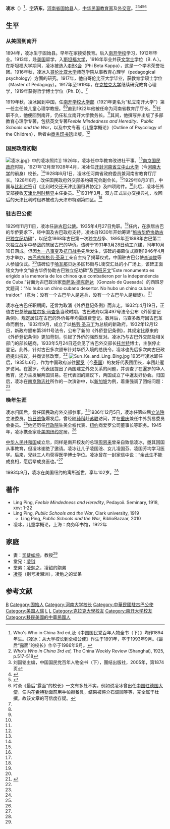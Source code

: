 {{Infobox person
|name        = 凌冰
|image       =Ling_Bing.jpg
|image_size  = 200px
|caption     = 《[[中国名人录（第三版）|中国名人录（第三版）]]》中的凌冰照片
|birth_date  = 1894年
|birth_place = {{QING}}[[河南省|河南省]][[固始县|固始县]]
|death_date  = 1993年9月
|death_place = {{USA}}[[纽约|纽约]]
|occupation  = [[中华民国|中华民国]][[教育家|教育家]]及[[外交官|外交官]]
}}

'''凌冰'''（{{bd|1894年||1993年|9月}}）<ref>Who's Who in China 3rd ed,及《中国国民党百年人物全书（下）》均作1894年生。《凌冰：从大学校长到全权公使》作生于1891年，卒于1993年9月。《最后“露面”的校长》作卒于1986年9月。</ref>，[[表字|字]]'''济东'''，[[河南省|河南省]][[固始县|固始县]]人，[[中华民国|中华民国]][[教育家|教育家]]及[[外交官|外交官]]。<ref name=who>''Who's Who in China 3rd ed,'' The China Weekly Review (Shanghai), 1925, p.517-518</ref><ref name=kmt>刘国铭主编，中国国民党百年人物全书（下），團结出版社，2005年，第1874页</ref><ref name=sjzs>{{cite journal | quotes =  | author = 徐惊奇 | date =  | year = 2013 | month =  | title = 凌冰：从大学校长到全权公使 | journal = 世界知识 | volume =  | issue = 5 | pages = 60-61 | publisher =  | location = 北京 | issn = 0583-0176 | doi =  | url = http://www.cnki.com.cn/Article/CJFDTOTAL-SJZS201305030.htm | language = zh-hans | accessdate = 2013-10-27 | archive-date = 2021-09-07 | archive-url = https://web.archive.org/web/20210907004559/http://www.cnki.com.cn/Article/CJFDTOTAL-SJZS201305030.htm | dead-url = no }}</ref><ref name=shi>{{Cite web |url=http://henu.cuepa.cn/show_more.php?tkey=&bkey=&doc_id=439882 |title=时勇，最后“露面”的校长，河南大学报第998期(总第998期)，2011年3月20日 |accessdate=2013年6月21日 |archive-date=2013年10月29日 |archive-url=https://web.archive.org/web/20131029191711/http://henu.cuepa.cn/show_more.php?tkey=&bkey=&doc_id=439882 |dead-url=no }}</ref><ref>时勇《最后“露面”的校长》一文有多处不实，例如说凌冰曾出任[[中国驻德国大使列表|中国驻德国大使]]，任内在[[希特勒|希特勒]]面前用手帕擦餐具，结果被蒋介石调回等等，完全属于杜撰。故该文章的可信度存疑。</ref>

==生平==
===从美国到南开===
1894年，凌冰生于固始县。早年在家接受教育。后入[[南开学校|南开学校]]学习，1912年毕业。1913年，赴[[美国|美国]]留学，入[[斯坦福大学|斯坦福大学]]，1916年毕业并获[[文学士|文学士]]学位（B. A.）。在斯坦福大学期间，凌冰被选入[[ΦΒΚ会|ΦΒΚ会]]（Phi Beta Kappa），这是一个学术荣誉社团。1916年秋，凌冰入[[哥伦比亚大学|哥伦比亚大学]]师范学院从事教育心理学（pedagogical psychology）方面的研究。1917年，他自哥伦比亚大学毕业，获教育学硕士学位（Master of Pedagogy）。1917年至1919年，在[[克拉克大学|克拉克大学]]继续研究教育心理学，1919年获得哲学博士学位（Ph. D）。<ref name=who/>

1919年秋，凌冰回到中国，任[[南开大学|南开学校大学部]]（1921年更名为“私立南开大学”）第一任主任兼儿童心理学教授。<ref name=who/><ref name=kmt/>直到1922年他被任命为河南省教育厅厅长。<ref name=who/>任职不久，他便回到南开，仍任私立南开大学教务长。<ref name=who/>其间，他撰写并出版了多部教育心理学专著，包括英文专著''Feeble Mindedness and Heredity''、''Public Schools and the War''，以及中文专著《儿童学概论》（Outline of Psycology of the Children），后者由[[商务印书馆|商务印书馆]]出版。<ref name=who/>

===国民政府初期===
[[File:凌冰.jpg|thumb]]》中的凌冰照片]]
1926年，凌冰任中华教育改进社干事。<ref name=kmt/>[[南京国民政府|南京国民政府]]时期，1927年12月至1928年4月，凌冰任[[开封|开封]][[河南省立中山大学|河南省立中山大学]]（今[[河南大学|河南大学]]的前身）校长。<ref name=sjzs/>1928年6月1日，凌冰任河南省政府委员兼河南省教育厅厅长。1928年8月，改任国民政府外交部条约研究会副会长。<ref name=kmt/>1929年8月31日，中国与[[比利时|比利时]]签订《比利时交还天津比国租界协定》及四项附件。<ref name=sjzs/>此后，凌冰任外交部接收[[天津比租界|天津比利时租界]]主任委员。<ref name=kmt/>1931年3月，双方正式举办交接典礼，收回后的天津比利时租界被改为天津市特别第四区。<ref name=sjzs/>

===驻古巴公使===
1929年11月11日，凌冰任[[中国驻古巴大使列表|驻古巴公使]]。1935年4月27日免职。<ref name=kmt/>任内，在旅居古巴的华侨要求下，经中国及古巴政府支持，凌冰自1930年开始筹建“[[旅古华侨协助古巴独立纪功碑|旅古华侨协助古巴独立纪功碑]]”，以纪念1868年古巴第一次独立战争、1895年至1898年古巴第二次独立战争中参战的旅居古巴的华侨。该碑于1931年3月28日动工兴建，同年10月10日落成。但因[[九一八事变|九一八事变]]及[[抗日战争|抗日战争]]先后发生，该碑的揭幕仪式直到1946年4月方才举办，[[古巴总统|古巴总统]][[拉蒙·格劳·圣马丁|格劳·圣马丁]]亲自主持了揭幕仪式，中国驻古巴公使[[李迪俊|李迪俊]]等人参加仪式。<ref name=sjzs/>该碑位于[[哈瓦那|哈瓦那]]贝达多区15街与L街交汇处的小广场上，该碑正面铭文为中文“旅古华侨协助古巴独立纪功碑”及[[西班牙文|西班牙文]]“Este monumento es erigido a la memoria de los chinos que combatieron por la independencia de Cuba.”背面为古巴政治家[[贡萨洛·德克萨达－阿罗斯特吉|贡萨洛·德克萨达]]（Gonzalo de Quesada）的西班牙文题词：“No hubo un chino cubano desertor. No hubo un chino cubano traidor.”（意为：没有一个古巴华人是逃兵，没有一个古巴华人是叛徒）。<ref>{{Cite web |url=http://www.mzb.com.cn/zgmzb/html/2007-01/12/content_5701.htm |title=华人与古巴独立战争，中国民族报2007年1月12日 |accessdate=2013年6月26日 |archive-date=2016年3月4日 |archive-url=https://web.archive.org/web/20160304120809/http://www.mzb.com.cn/zgmzb/html/2007-01/12/content_5701.htm |dead-url=no }}</ref>

凌冰在古巴任职期间，还曾为取消《外侨登记条例》而奔走。1932年4月19日，正值古巴总统[[赫拉尔多·马查多|赫拉尔多·马查多]]当政时期，古巴政府以第497号法令公布《外侨登记条例》，规定居住在古巴的外侨每年均需缴费登记。数月后，马查多政府因古巴革命而倒台，1932年9月，成立了以[[拉蒙·格劳·圣马丁|格劳·圣马丁]]为总统的新政府。1932年12月12日，新政府颁布第3911号法令，公布了新的《外侨登记条例》，其规定比原来的《外侨登记条例》更加苛刻，引起了外侨的强烈反对。凌冰乃与古巴外交部及相关部门的部长磋商，1933年5月24日还会见了古巴外交部长[[托兰特|托兰特]]博士，主张停止登记。此外，针对古巴多次颁布针对华侨入境的总统令，凌冰也先后多次向古巴政府提出抗议，并商谈修改案。<ref name=sjzs/>
[[File:Sun_Ke_and_Ling_Bing.jpg|thumb]]
1935年凌冰卸任后，1935年6月，作为中国政府派往[[暹罗|暹罗]]（今[[泰国|泰国]]）的友好代表团团长，率团赴暹罗访问。在暹罗，代表团提出了两国建立外交关系的问题，并调查了在暹罗的华人教育，还力主发展两国贸易。在代表团的建议下，两国成立了中暹友好协会。归国后，凌冰在[[南京|南京]][[励志社|励志社]]所作的一次演讲中，以[[新加坡|新加坡]]为例，着重强调了团结问题：<ref name=sjzs/>
{{引用|新加坡中国人38万，西人只五千，以五千人统制38万人。故吾人若以人多为凭藉，即系大错。吾人论国事，动辄以四万万人为号召，亦系大错，兄弟此次之最大感想，即为海外侨胞若不团结，即无办法，国内同胞若不团结，自亦无办法也。}}

===晚年生涯===
凌冰归国后，曾任国民政府外交部参事。<ref name=sjzs/>1936年12月5日，凌冰任第四届[[立法院|立法院]]立法委员。[[抗日战争|抗日战争]]爆发后，曾经随[[孙科|孙科]]赴[[苏联|苏联]]访问，并在[[重庆|重庆]]兼任中外贸易委员会委员。<ref name=kmt/>他还历任[[行政院|行政院]]驻美全权代表、[[纽约|纽约]]商爱罗公司董事长等职务。1945年，凌冰携全家赴[[美国|美国]][[纽约|纽约]]定居。<ref name=sjzs/>

[[中华人民共和国|中华人民共和国]]成立后，同样是南开校友的总理[[周恩来|周恩来]]曾亲自致信凌冰，邀其回国从事教育，但凌冰谢绝了邀请。凌冰让儿子凌国淦、女儿凌国芬、凌国芳均学习医学。后来，兄妹三人均获得医学博士学位。凌冰曾在一封家信中说：“余此生不能成良相，愿后辈成良医也。”<ref name=sjzs/>

1993年9月，凌冰在美国纽约的寓所逝世，享年102岁。<ref name=sjzs/>

==著作==
*Ling Ping, ''Feeble Mindedness and Heredity'', Pedayoii. Seminary, 1918, xxv: 1-22
*Ling Ping, ''Public Schools and the War'', Clark university, 1919
**Ling Ping, ''Public Schools and the War'', BiblioBazaar, 2010
*凌冰，儿童学概论，上海：商务印书馆，1922年

==家庭==
*妻：[[司徒如坤|司徒如坤]]，教授<ref name=shi/>
*堂兄：[[凌钺|凌钺]]
*堂弟：[[凌勉之|凌勉之]]，凌钺的胞弟
*[[凌亮|凌亮]]（别号凌湘洲），凌勉之的堂弟

==参考文献==
{{commonscat|Ling Ping}}
{{reflist}}

{{start box}}
{{s-edu}}
{{s-before|[[张鸿烈|张鸿烈]]}}
{{s-title|[[河南大学|河南省立中山大学]]校长|1927年12月—1928年4月}}
{{s-after|[[查良钊|查良钊]]}}
{{s-dip}}
{{s-before|[[廖恩燾|廖恩燾]]}}
{{s-title|[[中国驻古巴大使列表|中华民国驻古巴公使]]|1929年11月11日—1935年4月27日}}
{{s-after|[[张惠长|张惠长]]}}
{{end box}}

{{第4屆中華民國訓政時期立法委員名單}}
{{DEFAULTSORT:Ling凌}}
[[Category:凌姓|B]]
[[Category:固始人|Category:固始人]]
[[Category:河南大学校长|Category:河南大学校长]]
[[Category:中華民國駐古巴公使|Category:中華民國駐古巴公使]]
[[Category:美国人瑞|Category:美国人瑞]]
[[Category:史丹佛大學校友|L]]
[[Category:哥倫比亞大學校友|L]]
[[Category:克拉克大學校友|Category:克拉克大學校友]]
[[Category:南开大学校友|Category:南开大学校友]]
[[Category:移民美國的中華民國人|Category:移民美國的中華民國人]]